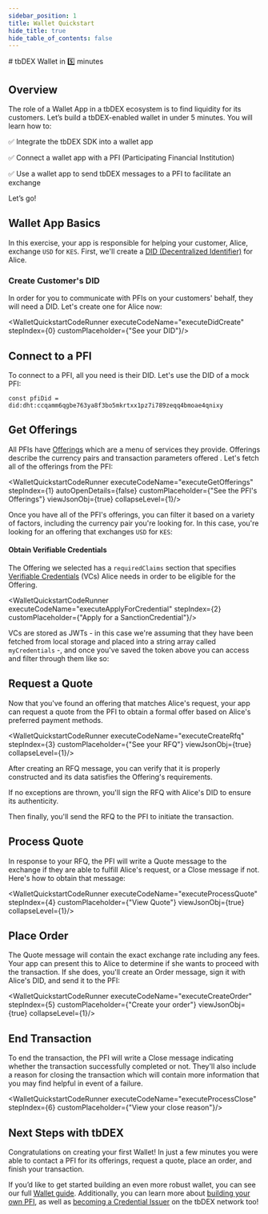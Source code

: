 ```yaml
---
sidebar_position: 1
title: Wallet Quickstart
hide_title: true
hide_table_of_contents: false
---
```



<QuickstartExecutionProvider>
# tbDEX Wallet in 5️⃣ minutes

## Overview

The role of a Wallet App in a tbDEX ecosystem is to find liquidity for its customers. Let’s build a tbDEX-enabled wallet in under 5 minutes. You will learn how to:

✅  Integrate the tbDEX SDK into a wallet app

✅  Connect a wallet app with a PFI (Participating Financial Institution)

✅  Use a wallet app to send tbDEX messages to a PFI to facilitate an exchange



Let’s go!


## Wallet App Basics

In this exercise, your app is responsible for helping your customer, Alice, exchange `USD` for `KES`. First, we'll create a [DID (Decentralized Identifier)](/docs/web5/learn/decentralized-identifiers) for Alice.

### Create Customer's DID

In order for you to communicate with PFIs on your customers' behalf, they will need a DID. Let's create one for Alice now:

<CodeSnippet snippetName="walletQuickstartDidCreate" />

<WalletQuickstartCodeRunner executeCodeName="executeDidCreate" stepIndex={0} customPlaceholder={"See your DID"}/>


## Connect to a PFI

To connect to a PFI, all you need is their DID. Let's use the DID of a mock PFI: 

```
const pfiDid = did:dht:ccqamm6qgbe763ya8f3bo5mkrtxx1pz7i789zeqq4bmoae4qnixy
```


## Get Offerings

All PFIs have [Offerings](/docs/tbdex/message-types#offerings) which are a menu of services they provide. Offerings describe the currency pairs and transaction parameters offered . Let's fetch all of the offerings from the PFI:

<CodeSnippet snippetName="walletQuickstartGetOfferings"/>

<WalletQuickstartCodeRunner executeCodeName="executeGetOfferings" stepIndex={1} autoOpenDetails={false} customPlaceholder={"See the PFI's Offerings"} viewJsonObj={true} collapseLevel={1}/>

Once you have all of the PFI's offerings, you can filter it based on a variety of factors, including the currency pair you're looking for. In this case, you're looking for an offering that exchanges `USD` for `KES`:

<CodeSnippet snippetName="walletQuickstartSelectOffering" />

#### Obtain Verifiable Credentials

The Offering we selected has a `requiredClaims` section that specifies [Verifiable Credentials](/docs/web5/learn/verifiable-credentials) (VCs) Alice needs  in order to be eligible for the Offering. 

<WalletQuickstartCodeRunner executeCodeName="executeApplyForCredential" stepIndex={2} customPlaceholder={"Apply for a SanctionCredential"}/>

VCs are stored as JWTs - in this case we're assuming that they have been fetched from local storage and placed into a string array called `myCredentials` -, and once you've saved the token above you can access and filter through them like so:

<CodeSnippet snippetName="walletQuickstartSelectCredentials" />

## Request a Quote

Now that you've found an offering that matches Alice's request, your app can request a quote from the PFI to obtain a formal offer based on Alice's preferred payment methods.

<CodeSnippet snippetName="walletQuickstartCreateRfq" />

<WalletQuickstartCodeRunner executeCodeName="executeCreateRfq" stepIndex={3} customPlaceholder={"See your RFQ"} viewJsonObj={true} collapseLevel={1}/>

After creating an RFQ message, you can verify that it is properly constructed and its data satisfies the Offering's requirements.

If no exceptions are thrown, you'll sign the RFQ with Alice's DID to ensure its authenticity.

Then finally, you'll send the RFQ to the PFI to initiate the transaction.

<CodeSnippet snippetName="walletQuickstartSendRfq" />

## Process Quote

In response to your RFQ, the PFI will write a Quote message to the exchange if they are able to fulfill Alice's request, or a Close message if not. Here's how to obtain that message:

<CodeSnippet snippetName="walletQuickstartProcessQuote" />

<WalletQuickstartCodeRunner executeCodeName="executeProcessQuote" stepIndex={4} customPlaceholder={"View Quote"} viewJsonObj={true} collapseLevel={1}/> 

## Place Order

The Quote message will contain the exact exchange rate including any fees. Your app can present this to Alice to determine if she wants to proceed with the transaction. If she does, you'll create an Order message, sign it with Alice's DID, and send it to the PFI:

<CodeSnippet snippetName="walletQuickstartCreateOrder" />

<WalletQuickstartCodeRunner executeCodeName="executeCreateOrder" stepIndex={5} customPlaceholder={"Create your order"} viewJsonObj={true} collapseLevel={1}/> 

## End Transaction

To end the transaction, the PFI will write a Close message indicating whether the transaction successfully completed or not. They'll also include a reason for closing the transaction which will contain more information that you may find helpful in event of a failure.

<CodeSnippet snippetName="walletQuickstartProcessClose" />

<WalletQuickstartCodeRunner executeCodeName="executeProcessClose" stepIndex={6} customPlaceholder={"View your close reason"}/> 

## Next Steps with tbDEX

Congratulations on creating your first Wallet! In just a few minutes you were able to contact a PFI for its offerings, request a quote, place an order, and finish your transaction.

If you’d like to get started building an even more robust wallet, you can see our full [Wallet guide](/docs/tbdex/wallet/overview). Additionally, you can learn more about [building your own PFI](/docs/tbdex/pfi/overview), as well as [becoming a Credential Issuer](/docs/tbdex/issuer/overview) on the tbDEX network too!

</QuickstartExecutionProvider>
